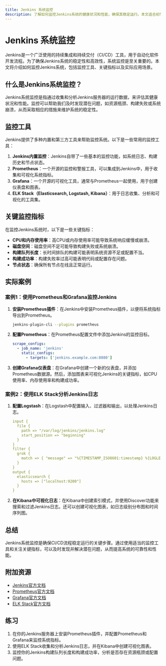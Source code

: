 ```yaml
---
title: Jenkins 系统监控
description: 了解如何监控Jenkins系统的健康状况和性能，确保其稳定运行。本文适合初学者，涵盖监控工具、指标和实际案例。
---
```


# Jenkins 系统监控

Jenkins是一个广泛使用的持续集成和持续交付（CI/CD）工具，用于自动化软件开发流程。为了确保Jenkins系统的稳定性和高效性，系统监控是至关重要的。本文将介绍如何监控Jenkins系统，包括监控工具、关键指标以及实际应用场景。

## 什么是Jenkins系统监控？

Jenkins系统监控是指通过收集和分析Jenkins服务器的运行数据，来评估其健康状况和性能。监控可以帮助我们及时发现潜在问题，如资源瓶颈、构建失败或系统崩溃，从而采取相应的措施来维护系统的稳定性。

## 监控工具

Jenkins提供了多种内置和第三方工具来帮助监控系统。以下是一些常用的监控工具：

1. **Jenkins内置监控**：Jenkins自带了一些基本的监控功能，如系统日志、构建历史和节点状态。
2. **Prometheus**：一个开源的监控和警报工具，可以集成到Jenkins中，用于收集和可视化系统指标。
3. **Grafana**：一个开源的可视化工具，通常与Prometheus一起使用，用于创建仪表盘和图表。
4. **ELK Stack（Elasticsearch, Logstash, Kibana）**：用于日志收集、分析和可视化的工具集。

## 关键监控指标

在监控Jenkins系统时，以下是一些关键指标：

- **CPU和内存使用率**：高CPU或内存使用率可能导致系统响应缓慢或崩溃。
- **磁盘空间**：磁盘空间不足可能导致构建失败或系统崩溃。
- **构建队列长度**：长时间排队的构建可能表明系统资源不足或配置不当。
- **构建成功率**：构建失败率过高可能表明代码或配置存在问题。
- **节点状态**：确保所有节点在线且正常运行。

## 实际案例

### 案例1：使用Prometheus和Grafana监控Jenkins

1. **安装Prometheus插件**：在Jenkins中安装Prometheus插件，以便将系统指标导出到Prometheus。
   ```bash
   jenkins-plugin-cli --plugins prometheus
   ```

2. **配置Prometheus**：在Prometheus配置文件中添加Jenkins的监控目标。
   ```yaml
   scrape_configs:
     - job_name: 'jenkins'
       static_configs:
         - targets: ['jenkins.example.com:8080']
   ```

3. **创建Grafana仪表盘**：在Grafana中创建一个新的仪表盘，并添加Prometheus数据源。然后，添加图表来可视化Jenkins的关键指标，如CPU使用率、内存使用率和构建成功率。

### 案例2：使用ELK Stack分析Jenkins日志

1. **配置Logstash**：在Logstash中配置输入、过滤器和输出，以处理Jenkins日志。
   ```yaml
   input {
     file {
       path => "/var/log/jenkins/jenkins.log"
       start_position => "beginning"
     }
   }
   filter {
     grok {
       match => { "message" => "%{TIMESTAMP_ISO8601:timestamp} %{LOGLEVEL:loglevel} %{GREEDYDATA:message}" }
     }
   }
   output {
     elasticsearch {
       hosts => ["localhost:9200"]
     }
   }
   ```

2. **在Kibana中可视化日志**：在Kibana中创建索引模式，并使用Discover功能来搜索和过滤Jenkins日志。还可以创建可视化图表，如日志级别分布图和时间序列图。

## 总结

Jenkins系统监控是确保CI/CD流程稳定运行的关键步骤。通过使用适当的监控工具和关注关键指标，可以及时发现并解决潜在问题，从而提高系统的可靠性和性能。

## 附加资源

- [Jenkins官方文档](https://www.jenkins.io/doc/)
- [Prometheus官方文档](https://prometheus.io/docs/)
- [Grafana官方文档](https://grafana.com/docs/)
- [ELK Stack官方文档](https://www.elastic.co/guide/index.html)

## 练习

1. 在你的Jenkins服务器上安装Prometheus插件，并配置Prometheus和Grafana来监控系统指标。
2. 使用ELK Stack收集和分析Jenkins日志，并在Kibana中创建可视化图表。
3. 监控你的Jenkins构建队列长度和构建成功率，分析是否存在资源瓶颈或配置问题。
